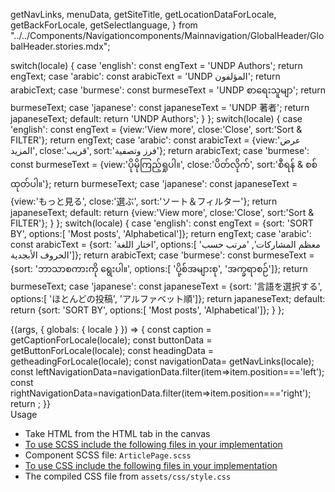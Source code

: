
  getNavLinks,
  menuData,
  getSiteTitle,
  getLocationDataForLocale,
  getBackForLocale,
  getSelectlanguage,
} from "../../Components/Navigationcomponents/Mainnavigation/GlobalHeader/GlobalHeader.stories.mdx";

  switch(locale) {
    case 'english': const engText = 'UNDP Authors'; return engText;
    case 'arabic': const arabicText = 'UNDP المؤلفون'; return arabicText;
    case 'burmese': const burmeseText = 'UNDP စာရေးသူမျာ'; return burmeseText;
    case 'japanese': const japaneseText = 'UNDP 著者'; return japaneseText;
    default: return 'UNDP Authors';
  }
};
  switch(locale) {
    case 'english': const engText = {view:'View more', close:'Close', sort:'Sort & FILTER'}; return engText;
    case 'arabic': const arabicText = {view:'عرض المزيد', close:'قريب', sort:'فرز وتصفية'}; return arabicText;
    case 'burmese': const burmeseText = {view:'ပိုမိုကြည့်ရှုပါ။', close:'ပိတ်လိုက်', sort:'စီရန် & စစ်ထုတ်ပါ။'}; return burmeseText;
    case 'japanese': const japaneseText = {view:'もっと見る', close:'選ぶ', sort:'ソート＆フィルター'}; return japaneseText;
    default: return {view:'View more', close:'Close', sort:'Sort & FILTER'};
  }
};
  switch(locale) {
    case 'english': const engText = {sort: 'SORT BY', options:[ 'Most posts', 'Alphabetical']}; return engText;
    case 'arabic': const arabicText = {sort: 'اختار اللغة', options:[  'معظم المشاركات', 'مرتب حسب الحروف الأبجدية']}; return arabicText;
    case 'burmese': const burmeseText = {sort: 'ဘာသာစကားကို ရွေးပါ။', options:[ 'ပို့စ်အများစု', 'အက္ခရာစဉ်']}; return burmeseText;
    case 'japanese': const japaneseText = {sort: '言語を選択する', options:[ 'ほとんどの投稿', 'アルファベット順']}; return japaneseText;
  default:
      return {sort: 'SORT BY', options:[ 'Most posts', 'Alphabetical']};
  }
};


<Meta title="Templates/Authors" />

<style>{`
 .subheading {
    font-weight: 700;
    font-size: 24px;
    color: #031c2d;
    letter-spacing: 1.5px;
    line-height: 24px;
    margin-bottom: 12px;
    margin-top: 40px;
  }
  .sbdocs .sbdocs-p,
  .sbdocs .sbdocs-li{
    font-size: 1rem;
  }
`}</style>

<Story name="Authors">
  {(args, { globals: { locale } }) => {
    const caption = getCaptionForLocale(locale);
    const buttonData = getButtonForLocale(locale);
    const headingData = getheadingForLocale(locale);
    const navigationData= getNavLinks(locale);
    const leftNavigationData=navigationData.filter(item=>item.position==='left');
     const rightNavigationData=navigationData.filter(item=>item.position==='right');
 return <Authors
    text={caption}
    viewText = {buttonData.view}
    sortText = {buttonData.sort}
    closeText = {buttonData.close}
     footerData={footerData(locale)}
     authorData={authorData(locale)}
     breadcrumbData={breadcrumbData(locale)}
     headingData={headingData}
     contentCardData={contentCardData(locale)}
        locale={locale}
        leftNavigationData={leftNavigationData}
        navigationData={navigationData}
        rightNavigationData={rightNavigationData}
        menuData={menuData(locale)}
        languageswitcherData={Languageswitcher(locale)}
        locationData={getLocationDataForLocale(locale)}
        langSelect={getSelectlanguage(locale)}
        backcaption={getBackForLocale(locale)}
     ></Authors>;
  }}
</Story>

<div className="subheading">Usage</div>
<ul>
<li>Take HTML from the HTML tab in the canvas</li>
<li><u>To use SCSS include the following files in your implementation</u></li>
<li>Component SCSS file: <code>ArticlePage.scss</code></li>
<li><u>To use CSS include the following files in your implementation</u></li>
<li>The compiled CSS file from <code>assets/css/style.css</code></li>
</ul>
